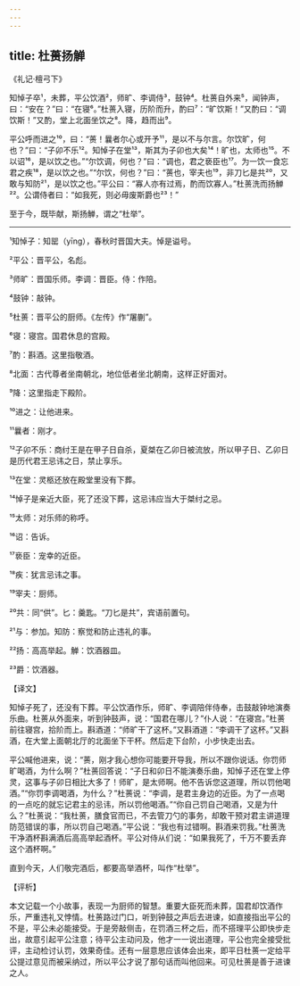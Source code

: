 ```yaml
---
---
---
```

title: 杜蒉扬觯
---




《礼记·檀弓下》

知悼子卒¹，未葬，平公饮酒²，师旷、李调侍³，鼓钟⁴。杜蒉自外来⁵，闻钟声，曰：“安在？”曰：“在寝⁶。”杜蒉入寝，历阶而升，酌曰⁷：“旷饮斯！”又酌曰：“调饮斯！”又酌，堂上北面坐饮之⁸。降，趋而出⁹。

平公呼而进之¹⁰，曰：“蒉！曩者尔心或开予¹¹，是以不与尔言。尔饮旷，何也？”曰：“子卯不乐¹²。知悼子在堂¹³，斯其为子卯也大矣¹⁴！旷也，太师也¹⁵。不以诏¹⁶，是以饮之也。”“尔饮调，何也？”曰：“调也，君之亵臣也¹⁷。为一饮一食忘君之疾¹⁸，是以饮之也。”“尔饮，何也？”曰：“蒉也，宰夫也¹⁹，非刀匕是共²⁰，又敢与知防²¹，是以饮之也。”平公曰：“寡人亦有过焉，酌而饮寡人。”杜蒉洗而扬觯²²。公谓侍者曰：“如我死，则必毋废斯爵也²³！”

至于今，既毕献，斯扬觯，谓之“杜举”。



***



¹知悼子：知罂（yīng），春秋时晋国大夫。悼是谥号。

²平公：晋平公，名彪。

³师旷：晋国乐师。李调：晋臣。侍：作陪。

⁴鼓钟：敲钟。

⁵杜蒉：晋平公的厨师。《左传》作“屠蒯”。

⁶寝：寝宫。国君休息的宫殿。

⁷酌：斟酒。这里指敬酒。

⁸北面：古代尊者坐南朝北，地位低者坐北朝南，这样正好面对。

⁹降：这里指走下殿阶。

¹⁰进之：让他进来。

¹¹曩者：刚才。

¹²子卯不乐：商纣王是在甲子日自杀，夏桀在乙卯日被流放，所以甲子日、乙卯日是历代君王忌讳之日，禁止享乐。

¹³在堂：灵柩还放在殿堂里没有下葬。

¹⁴悼子是亲近大臣，死了还没下葬，这忌讳应当大于桀纣之忌。

¹⁵太师：对乐师的称呼。

¹⁶诏：告诉。

¹⁷亵臣：宠幸的近臣。

¹⁸疾：犹言忌讳之事。

¹⁹宰夫：厨师。

²⁰共：同“供”。匕：羹匙。“刀匕是共”，宾语前置句。

²¹与：参加。知防：察觉和防止违礼的事。

²²扬：高高举起。觯：饮酒器皿。

²³爵：饮酒器。

【译文】

知悼子死了，还没有下葬。平公饮酒作乐，师旷、李调陪伴侍奉，击鼓敲钟地演奏乐曲。杜蒉从外面来，听到钟鼓声，说：“国君在哪儿？”仆人说：“在寝宫。”杜蒉前往寝宫，拾阶而上。斟酒道：“师旷干了这杯。”又斟酒道：“李调干了这杯。”又斟酒，在大堂上面朝北厅的北面坐下干杯。然后走下台阶，小步快走出去。

平公喊他进来，说：“蒉，刚才我心想你可能要开导我，所以不跟你说话。你罚师旷喝酒，为什么啊？”杜蒉回答说：“子日和卯日不能演奏乐曲，知悼子还在堂上停灵，这事与子卯日相比大多了！师旷，是太师啊。他不告诉您这道理，所以罚他喝酒。”“你罚李调喝酒，为什么？”杜蒉说：“李调，是君主身边的近臣。为了一点喝的一点吃的就忘记君主的忌讳，所以罚他喝酒。”“你自己罚自己喝酒，又是为什么？”杜蒉说：“我杜蒉，膳食官而已，不去管刀勺的事务，却敢干预对君主讲道理防范错误的事，所以罚自己喝酒。”平公说：“我也有过错啊。斟酒来罚我。”杜蒉洗干净酒杯斟满酒后高高举起酒杯。平公对侍从们说：“如果我死了，千万不要丢弃这个酒杯啊。”

直到今天，人们敬完酒后，都要高举酒杯，叫作“杜举”。

【评析】

本文记载一个小故事，表现一为厨师的智慧。重要大臣死而未葬，国君却饮酒作乐，严重违礼又悖情。杜蒉路过门口，听到钟鼓之声后去进谏，如直接指出平公的不是，平公未必能接受。于是旁敲侧击，在罚酒三杯之后，而不搭理平公即快步走出，故意引起平公注意；待平公主动问及，他才一一说出道理，平公也完全接受批评，主动检讨认罚，效果奇佳。还有一层意思应该体会出来，即平日杜蒉一定给平公提过意见而被采纳过，所以平公才说了那句话而叫他回来。可见杜蒉是善于进谏之人。